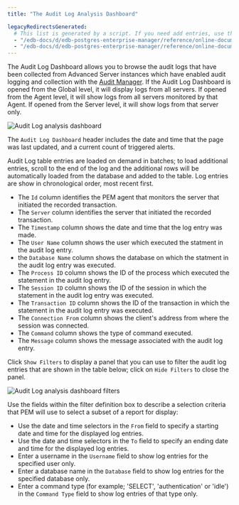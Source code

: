 ```yaml
---
title: "The Audit Log Analysis Dashboard"

legacyRedirectsGenerated:
  # This list is generated by a script. If you need add entries, use the `legacyRedirects` key.
  - "/edb-docs/d/edb-postgres-enterprise-manager/reference/online-documentation/8.0/audit_log_dashboard.html"
  - "/edb-docs/d/edb-postgres-enterprise-manager/reference/online-documentation/latest/audit_log_dashboard.html"
---
```


<div id="audit_log_dashboard" class="registered_link"></div>

The Audit Log Dashboard allows you to browse the audit logs that have been collected from Advanced Server instances which have enabled audit logging and collection with the [Audit Manager](../04_audit_manager/#audit_manager). If the Audit Log Dashboard is opened from the Global level, it will display logs from all servers. If opened from the Agent level, it will show logs from all servers monitored by that Agent. If opened from the Server level, it will show logs from that server only.

![Audit Log analysis dashboard](../../images/audit_log_analysis_dashboard.png)

The `Audit Log Dashboard` header includes the date and time that the page was last updated, and a current count of triggered alerts.

Audit Log table entries are loaded on demand in batches; to load additional entries, scroll to the end of the log and the additional rows will be automatically loaded from the database and added to the table. Log entries are show in chronological order, most recent first.

-   The `Id` column identifies the PEM agent that monitors the server that initiated the recorded transaction.
-   The `Server` column identifies the server that initiated the recorded transaction.
-   The `Timestamp` column shows the date and time that the log entry was made.
-   The `User Name` column shows the user which executed the statment in the audit log entry.
-   the `Database Name` column shows the database on which the statment in the audit log entry was executed.
-   The `Process ID` column shows the ID of the process which executed the statement in the audit log entry.
-   The `Session ID` column shows the ID of the session in which the statement in the audit log entry was executed.
-   The `Transaction ID` column shows the ID of the transaction in which the statement in the audit log entry was executed.
-   The `Connection From` column shows the client's address from where the session was connected.
-   The `Command` column shows the type of command executed.
-   The `Message` column shows the message associated with the audit log entry.

Click `Show Filters` to display a panel that you can use to filter the audit log entries that are shown in the table below; click on `Hide Filters` to close the panel.

![Audit Log analysis dashboard filters](../../images/audit_log_analysis_filter.png)

Use the fields within the filter definition box to describe a selection criteria that PEM will use to select a subset of a report for display:

-   Use the date and time selectors in the `From` field to specify a starting date and time for the displayed log entries.
-   Use the date and time selectors in the `To` field to specify an ending date and time for the displayed log entries.
-   Enter a username in the `Username` field to show log entries for the specified user only.
-   Enter a database name in the `Database` field to show log entries for the specified database only.
-   Enter a command type (for example; 'SELECT', 'authentication' or 'idle') in the `Command Type` field to show log entries of that type only.
